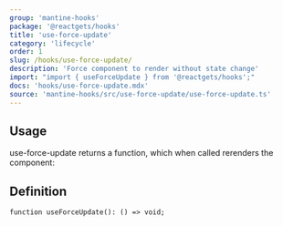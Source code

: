 ```yaml
---
group: 'mantine-hooks'
package: '@reactgets/hooks'
title: 'use-force-update'
category: 'lifecycle'
order: 1
slug: /hooks/use-force-update/
description: 'Force component to render without state change'
import: "import { useForceUpdate } from '@reactgets/hooks';"
docs: 'hooks/use-force-update.mdx'
source: 'mantine-hooks/src/use-force-update/use-force-update.ts'
---
```



## Usage

use-force-update returns a function, which when called rerenders the component:

<Demo data={HooksDemos.useForceUpdateDemo} />

## Definition

```tsx
function useForceUpdate(): () => void;
```
